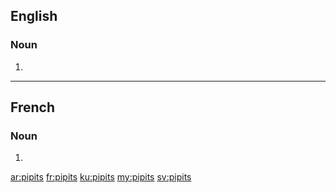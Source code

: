==English==

===Noun===
{{head|en}}

# {{plural of|pipit}}

----

==French==

===Noun===
{{head|fr|g=m-p}}

# {{plural of|pipit|lang=fr}}

[[ar:pipits]]
[[fr:pipits]]
[[ku:pipits]]
[[my:pipits]]
[[sv:pipits]]